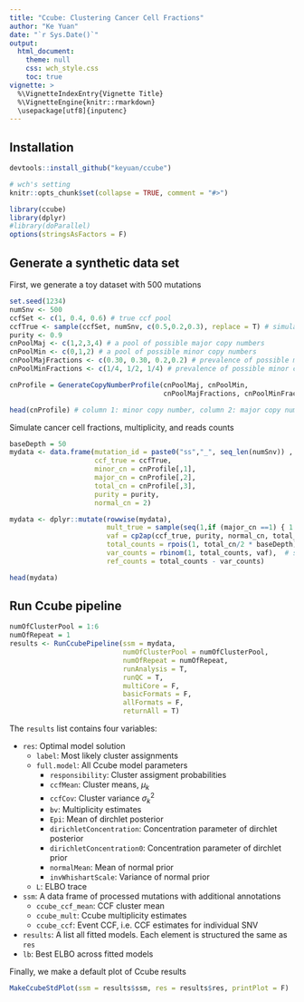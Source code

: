 ```yaml
---
title: "Ccube: Clustering Cancer Cell Fractions"
author: "Ke Yuan"
date: "`r Sys.Date()`"
output: 
  html_document:
    theme: null
    css: wch_style.css
    toc: true
vignette: >
  %\VignetteIndexEntry{Vignette Title}
  %\VignetteEngine{knitr::rmarkdown}
  \usepackage[utf8]{inputenc}
---
```



## Installation
```r
devtools::install_github("keyuan/ccube")
```

```r
# wch's setting 
knitr::opts_chunk$set(collapse = TRUE, comment = "#>")
```

```r
library(ccube)
library(dplyr)
#library(doParallel)
options(stringsAsFactors = F)

```

## Generate a synthetic data set 
First, we generate a toy dataset with 500 mutations 
```r
set.seed(1234)
numSnv <- 500
ccfSet <- c(1, 0.4, 0.6) # true ccf pool
ccfTrue <- sample(ccfSet, numSnv, c(0.5,0.2,0.3), replace = T) # simulate true clusters
purity <- 0.9
cnPoolMaj <- c(1,2,3,4) # a pool of possible major copy numbers
cnPoolMin <- c(0,1,2) # a pool of possible minor copy numbers
cnPoolMajFractions <- c(0.30, 0.30, 0.2,0.2) # prevalence of possible major copy numbers
cnPoolMinFractions <- c(1/4, 1/2, 1/4) # prevalence of possible minor copy numbers

cnProfile = GenerateCopyNumberProfile(cnPoolMaj, cnPoolMin, 
                                      cnPoolMajFractions, cnPoolMinFractions, numSnv)

head(cnProfile) # column 1: minor copy number, column 2: major copy number, column 3: total copy number 
```


Simulate cancer cell fractions, multiplicity, and reads counts
```r
baseDepth = 50
mydata <- data.frame(mutation_id = paste0("ss","_", seq_len(numSnv)) ,
                     ccf_true = ccfTrue,
                     minor_cn = cnProfile[,1],
                     major_cn = cnProfile[,2],
                     total_cn = cnProfile[,3], 
                     purity = purity,
                     normal_cn = 2)

mydata <- dplyr::mutate(rowwise(mydata),
                        mult_true = sample(seq(1,if (major_cn ==1) { 1 } else {major_cn}), 1), # simulate multiplicity
                        vaf = cp2ap(ccf_true, purity, normal_cn, total_cn, total_cn, mult_true), # simulate vaf
                        total_counts = rpois(1, total_cn/2 * baseDepth), # simulate total read counts
                        var_counts = rbinom(1, total_counts, vaf),  # simulate variant read counts
                        ref_counts = total_counts - var_counts)

head(mydata)
```


## Run Ccube pipeline 
```r

numOfClusterPool = 1:6
numOfRepeat = 1
results <- RunCcubePipeline(ssm = mydata, 
                            numOfClusterPool = numOfClusterPool, 
                            numOfRepeat = numOfRepeat,
                            runAnalysis = T, 
                            runQC = T, 
                            multiCore = F,
                            basicFormats = F, 
                            allFormats = F, 
                            returnAll = T)
```

The `results` list contains four variables:

* `res`: Optimal model solution
  * `label`: Most likely cluster assignments
  * `full.model`: All Ccube model parameters
    * `responsibility`: Cluster assigment probabilities
    * `ccfMean`: Cluster means, $\mu_k$
    * `ccfCov`: Cluster variance $\sigma^2_k$
    * `bv`: Multiplicity estimates
    * `Epi`: Mean of dirchlet posterior
    * `dirichletConcentration`: Concentration parameter of dirchlet posterior
    * `dirichletConcentration0`: Concentration parameter of dirchlet prior
    * `normalMean`: Mean of normal prior
    * `invWhishartScale`: Variance of normal prior
  * `L`: ELBO trace 
* `ssm`: A data frame of processed mutations with additional annotations 
  * `ccube_ccf_mean`: CCF cluster mean
  * `ccube_mult`: Ccube multiplicity estimates
  * `ccube_ccf`: Event CCF, i.e. CCF estimates for individual SNV 
* `results`: A list all fitted models. Each element is structured the same as `res`
* `lb`: Best ELBO across fitted models

Finally, we make a default plot of Ccube results 
```r
MakeCcubeStdPlot(ssm = results$ssm, res = results$res, printPlot = F)
```










